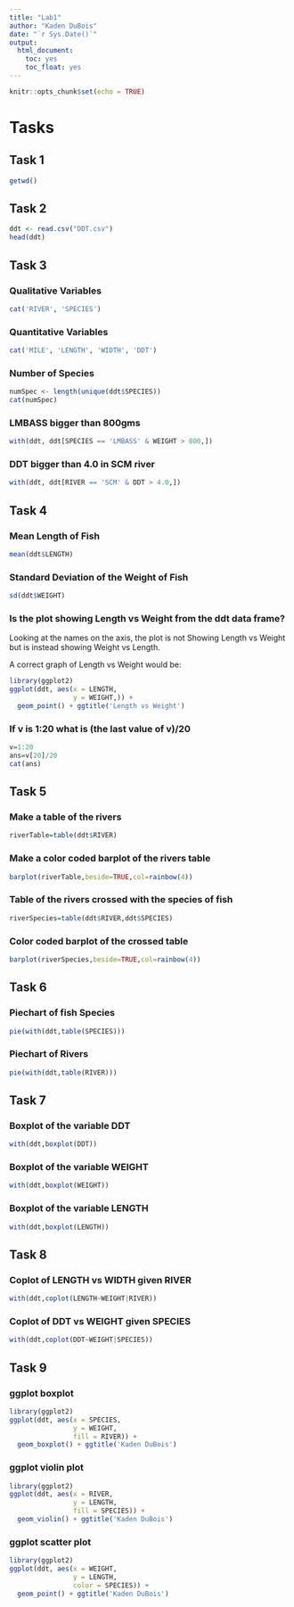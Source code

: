 ```yaml
---
title: "Lab1"
author: "Kaden DuBois"
date: "`r Sys.Date()`"
output:
  html_document:
    toc: yes
    toc_float: yes
---
```


```r
knitr::opts_chunk$set(echo = TRUE)
```

# Tasks

## Task 1

```r
getwd()
```

## Task 2

```r
ddt <- read.csv("DDT.csv")
head(ddt)
```

## Task 3

### Qualitative Variables
```r
cat('RIVER', 'SPECIES')
```

### Quantitative Variables
```r
cat('MILE', 'LENGTH', 'WIDTH', 'DDT')
```

### Number of Species
```r
numSpec <- length(unique(ddt$SPECIES))
cat(numSpec)
```

### LMBASS bigger than 800gms
```r
with(ddt, ddt[SPECIES == 'LMBASS' & WEIGHT > 800,])
```

### DDT bigger than 4.0 in SCM river
```r
with(ddt, ddt[RIVER == 'SCM' & DDT > 4.0,])
```

## Task 4
### Mean Length of Fish
```r
mean(ddt$LENGTH)
```

### Standard Deviation of the Weight of Fish
```r
sd(ddt$WEIGHT)
```

### Is the plot showing Length vs Weight from the ddt data frame?  

Looking at the names on the axis, the plot is not Showing Length vs Weight but is instead showing Weight vs Length.  

A correct graph of Length vs Weight would be:
```r
library(ggplot2)
ggplot(ddt, aes(x = LENGTH,
                y = WEIGHT,)) +
  geom_point() + ggtitle('Length vs Weight')
```

### If v is 1:20 what is (the last value of v)/20
```r
v=1:20
ans=v[20]/20
cat(ans)
```
## Task 5
### Make a table of the rivers
```r
riverTable=table(ddt$RIVER)
```

### Make a color coded barplot of the rivers table
```r
barplot(riverTable,beside=TRUE,col=rainbow(4))
```

### Table of the rivers crossed with the species of fish
```r
riverSpecies=table(ddt$RIVER,ddt$SPECIES)
```

### Color coded barplot of the crossed table
```r
barplot(riverSpecies,beside=TRUE,col=rainbow(4))
```

## Task 6
### Piechart of fish Species
```r
pie(with(ddt,table(SPECIES)))
```

### Piechart of Rivers
```r
pie(with(ddt,table(RIVER)))
```

## Task 7
### Boxplot of the variable DDT
```r
with(ddt,boxplot(DDT))
```

### Boxplot of the variable WEIGHT
```r
with(ddt,boxplot(WEIGHT))
```

### Boxplot of the variable LENGTH
```r
with(ddt,boxplot(LENGTH))
```

## Task 8
### Coplot of LENGTH vs WIDTH given RIVER
```r
with(ddt,coplot(LENGTH~WEIGHT|RIVER))
```

### Coplot of DDT vs WEIGHT given SPECIES
```r
with(ddt,coplot(DDT~WEIGHT|SPECIES))
```

## Task 9
### ggplot boxplot
```r
library(ggplot2)
ggplot(ddt, aes(x = SPECIES,
                y = WEIGHT,
                fill = RIVER)) + 
  geom_boxplot() + ggtitle('Kaden DuBois')

```

### ggplot violin plot
```r
library(ggplot2)
ggplot(ddt, aes(x = RIVER,
                y = LENGTH,
                fill = SPECIES)) +
  geom_violin() + ggtitle('Kaden DuBois')
```

### ggplot scatter plot
```r
library(ggplot2)
ggplot(ddt, aes(x = WEIGHT,
                y = LENGTH,
                color = SPECIES)) +
  geom_point() + ggtitle('Kaden DuBois')
```

